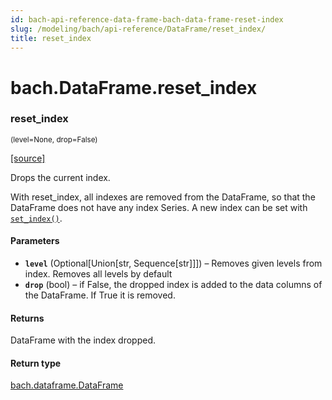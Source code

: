 ```yaml
---
id: bach-api-reference-data-frame-bach-data-frame-reset-index
slug: /modeling/bach/api-reference/DataFrame/reset_index/
title: reset_index
---
```


# bach.DataFrame.reset_index

<div className="method">

### <span className="name">reset_index</span>

<small className="parameter-list">(<span className="parameter" id="level">level=None</span>, <span className="parameter" id="drop">drop=False</span>)</small>


&#8203;<span className="view-source">[[source]](https://github.com/objectiv/objectiv-analytics/blob/mainon3.8/site-packages/bach/dataframe.py)</span>

<div className="content">

Drops the current index.

With reset_index, all indexes are removed from the DataFrame, so that the DataFrame does not have any
index Series. A new index can be set with [`set_index()`](/modeling/bach/api-reference/DataFrame/bach.DataFrame.set_index.mdx).


#### Parameters

* **`level`** (Optional[Union[str, Sequence[str]]]) – Removes given levels from index. Removes all levels by default
* **`drop`** (bool) – if False, the dropped index is added to the data columns of the DataFrame. If True it
is removed.



#### Returns

DataFrame with the index dropped.



#### Return type

[bach.dataframe.DataFrame](/modeling/bach/api-reference/DataFrame/bach.DataFrame.mdx)



</div>


</div>
